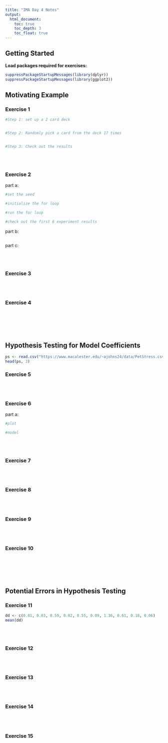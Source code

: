 ```yaml
---
title: "IMA Day 4 Notes"
output:
  html_document:
    toc: true
    toc_depth: 3
    toc_float: true
---
```





## Getting Started

**Load packages required for exercises:**

```r
suppressPackageStartupMessages(library(dplyr))
suppressPackageStartupMessages(library(ggplot2))
```


## Motivating Example

### Exercise 1

```r
#Step 1: set up a 2 card deck


#Step 2: Randomly pick a card from the deck 17 times


#Step 3: Check out the results

```

<br>
<br>

### Exercise 2

part a:

```r
#set the seed

#initialize the for loop

#run the for loop

#check out the first 6 experiment results

```

part b:

```r

```

part c:

<br>
<br>


### Exercise 3



        
<br>
<br>

### Exercise 4



<br>
<br>
<br>
<br>



## Hypothesis Testing for Model Coefficients

```r
ps <- read.csv("https://www.macalester.edu/~ajohns24/data/PetStress.csv")
head(ps, 3)
```

### Exercise 5





<br>
<br>

### Exercise 6


part a:
```r
#plot

#model

```    
        

<br>
<br>

### Exercise 7

  

<br>
<br>


### Exercise 8

    

<br>
<br>


### Exercise 9



<br>
<br>

### Exercise 10




<br>
<br>
<br>
<br>


## Potential Errors in Hypothesis Testing

### Exercise 11

```r
dd <- c(0.01, 0.03, 0.59, 0.02, 0.55, 0.09, 1.36, 0.61, 0.18, 0.06)
mean(dd)
```
    

<br>
<br>

### Exercise 12



<br>
<br>

### Exercise 13



<br>
<br>

### Exercise 14



<br>
<br>

### Exercise 15



